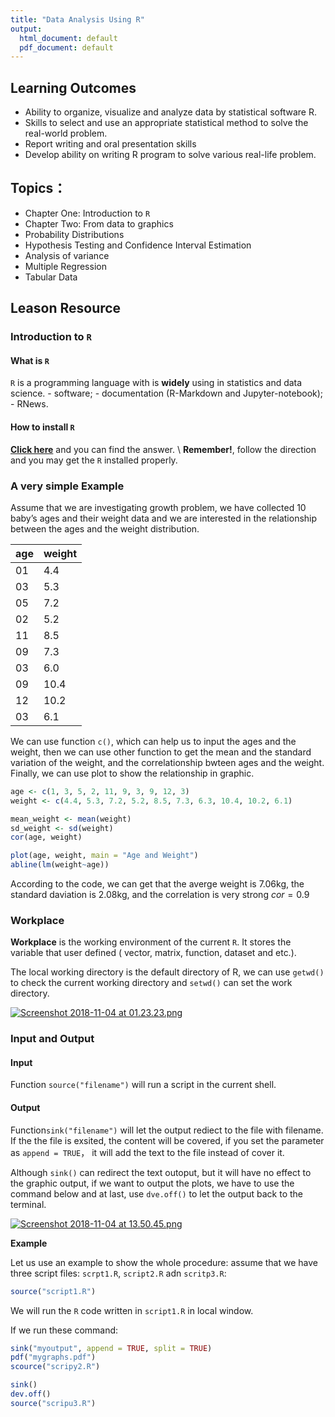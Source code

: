```yaml
---
title: "Data Analysis Using R"
output:
  html_document: default
  pdf_document: default
---
```


## Learning Outcomes
* Ability to organize, visualize and analyze data by statistical software R.
* Skills to select and use an appropriate statistical method to solve the real-world problem.
* Report writing and oral presentation skills
* Develop ability on writing R program to solve various real-life problem.

## Topics：
* Chapter One: Introduction to `R`
* Chapter Two: From data to graphics
* Probability Distributions
* Hypothesis Testing and Confidence Interval Estimation
* Analysis of variance
* Multiple Regression
* Tabular Data

## Leason Resource

### Introduction to `R`

#### What is `R`
`R` is a programming language with is **widely** using in statistics and data science.
- software;
- documentation (R-Markdown and Jupyter-notebook);
- RNews.

#### How to install `R`
<a href="https://cran.r-project.org">**Click here**</a> and you can find the answer. \\ **Remember!**, follow the direction and you may get the `R` installed properly.


### A very simple Example

Assume that we are investigating growth problem, we have collected 10 baby's ages and their weight data and we are interested in the relationship between the ages and the weight distribution. 

| age | weight | 
| --- | ------ |
| 01 | 4.4 |
| 03 | 5.3 | 
| 05 | 7.2 |
| 02 | 5.2 |
| 11 | 8.5 |
| 09 | 7.3 |
| 03 | 6.0 |
| 09 | 10.4 |
| 12 | 10.2 |
| 03 | 6.1 |

We can use function `c()`, which can help us to input the ages and the weight, then we can use other function to get the mean and the standard variation of the weight, and the correlationship bwteen ages and the weight. Finally, we can use plot to show the relationship in graphic.

```r
age <- c(1, 3, 5, 2, 11, 9, 3, 9, 12, 3)
weight <- c(4.4, 5.3, 7.2, 5.2, 8.5, 7.3, 6.3, 10.4, 10.2, 6.1)

mean_weight <- mean(weight)
sd_weight <- sd(weight)
cor(age, weight)

plot(age, weight, main = "Age and Weight")
abline(lm(weight~age))

```

According to the code, we can get that the averge weight is $7.06$kg, the standard daviation is $2.08$kg, and the correlation is very strong $cor = 0.9$


### Workplace

**Workplace** is the working environment of the current `R`. It stores the variable that user defined ( vector, matrix, function, dataset and etc.). 


The local working directory is the default directory of R, we can use `getwd()` to check the current working directory and `setwd()` can set the work directory.

[![Screenshot 2018-11-04 at 01.23.23.png](https://i.loli.net/2018/11/04/5bddd99365be7.png)](https://i.loli.net/2018/11/04/5bddd99365be7.png)

### Input and Output

#### Input

Function `source("filename")` will run a script in the current shell. 

#### Output

Function`sink("filename")` will let the output rediect to the file with filename. If the the file is exsited, the content will be covered, if you set the parameter as `append = TRUE`， it will add the text to the file instead of cover it. 

Although `sink()` can redirect the text outoput, but it will have no effect to the graphic output, if we want to output the plots, we have to use the command below and at last, use `dve.off()` to let the output back to the terminal.

[![Screenshot 2018-11-04 at 13.50.45.png](https://i.loli.net/2018/11/04/5bde88ca8708a.png)](https://i.loli.net/2018/11/04/5bde88ca8708a.png)

**Example** 

Let us use an example to show the whole procedure: assume that we have three script files: `scrpt1.R`, `script2.R` adn `scritp3.R`: 

```r
source("script1.R")
```

We will run the `R` code written in `script1.R` in local window.

If we run these command:
```r
sink("myoutput", append = TRUE, split = TRUE)
pdf("mygraphs.pdf")
scource("scripy2.R")

sink()
dev.off()
source("scripu3.R")
```







































